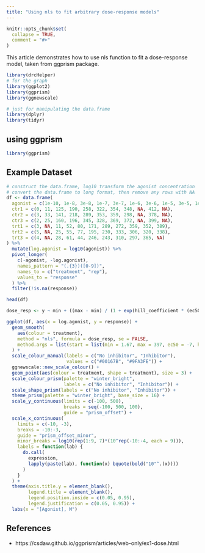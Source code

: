 ```yaml
---
title: "Using nls to fit arbitrary dose-response models"
---
```


```r
knitr::opts_chunk$set(
  collapse = TRUE,
  comment = "#>"
)
```

This article demonstrates how to use nls function to fit a dose-response model, taken from ggprism package.

```r
library(drcHelper)
# for the graph
library(ggplot2)
library(ggprism)
library(ggnewscale)

# just for manipulating the data.frame
library(dplyr)
library(tidyr)
```


## using ggprism


```r
library(ggprism)
```
## Example Dataset

```r
# construct the data.frame, log10 transform the agonist concentration
# convert the data.frame to long format, then remove any rows with NA
df <- data.frame(
  agonist = c(1e-10, 1e-8, 3e-8, 1e-7, 3e-7, 1e-6, 3e-6, 1e-5, 3e-5, 1e-4, 3e-4),
  ctr1 = c(0, 11, 125, 190, 258, 322, 354, 348, NA, 412, NA),
  ctr2 = c(3, 33, 141, 218, 289, 353, 359, 298, NA, 378, NA),
  ctr3 = c(2, 25, 160, 196, 345, 328, 369, 372, NA, 399, NA),
  trt1 = c(3, NA, 11, 52, 80, 171, 289, 272, 359, 352, 389),
  trt2 = c(5, NA, 25, 55, 77, 195, 230, 333, 306, 320, 338), 
  trt3 = c(4, NA, 28, 61, 44, 246, 243, 310, 297, 365, NA)
) %>% 
  mutate(log.agonist = log10(agonist)) %>% 
  pivot_longer(
    c(-agonist, -log.agonist), 
    names_pattern = "(.{3})([0-9])", 
    names_to = c("treatment", "rep"),
    values_to = "response"
  ) %>% 
  filter(!is.na(response))

head(df)
```

```r
dose_resp <- y ~ min + ((max - min) / (1 + exp(hill_coefficient * (ec50 - x))))

ggplot(df, aes(x = log.agonist, y = response)) + 
  geom_smooth(
    aes(colour = treatment),
    method = "nls", formula = dose_resp, se = FALSE,
    method.args = list(start = list(min = 1.67, max = 397, ec50 = -7, hill_coefficient = 1))
  ) + 
  scale_colour_manual(labels = c("No inhibitor", "Inhibitor"),
                      values = c("#00167B", "#9FA3FE")) + 
  ggnewscale::new_scale_colour() +
  geom_point(aes(colour = treatment, shape = treatment), size = 3) + 
  scale_colour_prism(palette = "winter_bright", 
                     labels = c("No inhibitor", "Inhibitor")) + 
  scale_shape_prism(labels = c("No inhibitor", "Inhibitor")) + 
  theme_prism(palette = "winter_bright", base_size = 16) + 
  scale_y_continuous(limits = c(-100, 500), 
                     breaks = seq(-100, 500, 100),
                     guide = "prism_offset") + 
  scale_x_continuous(
    limits = c(-10, -3), 
    breaks = -10:-3,
    guide = "prism_offset_minor",
    minor_breaks = log10(rep(1:9, 7)*(10^rep(-10:-4, each = 9))),
    labels = function(lab) {
      do.call(
        expression,
        lapply(paste(lab), function(x) bquote(bold("10"^.(x))))
      )
    }
  ) + 
  theme(axis.title.y = element_blank(),
        legend.title = element_blank(),
        legend.position.inside = c(0.05, 0.95),
        legend.justification = c(0.05, 0.95)) + 
  labs(x = "[Agonist], M")
```


## References

- https://csdaw.github.io/ggprism/articles/web-only/ex1-dose.html
